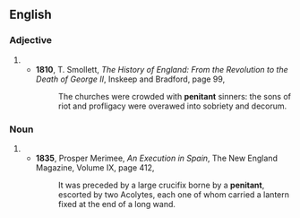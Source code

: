 ==English==

===Adjective===
{{en-adj}}

# {{obsolete spelling of|penitent}}
#* '''1810''', T. Smollett, ''The History of England: From the  Revolution to the Death of George II'', Inskeep and Bradford, page 99,
#*: The churches were crowded with '''penitant''' sinners: the sons of riot and profligacy were overawed into sobriety and decorum.

===Noun===
{{en-noun}}

# {{obsolete spelling of|penitent}}
#* '''1835''', Prosper Merimee, ''An Execution in Spain'', The New England Magazine, Volume IX, page 412,
#*: It was preceded by a large crucifix borne by a '''penitant''', escorted by two Acolytes, each one of whom carried a lantern fixed at the end of a long wand.